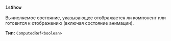 ### `isShow`

Вычисляемое состояние, указывающее отображается ли компонент или готовится к отображению (включая состояние анимации).

**Тип:** `ComputedRef<boolean>`
